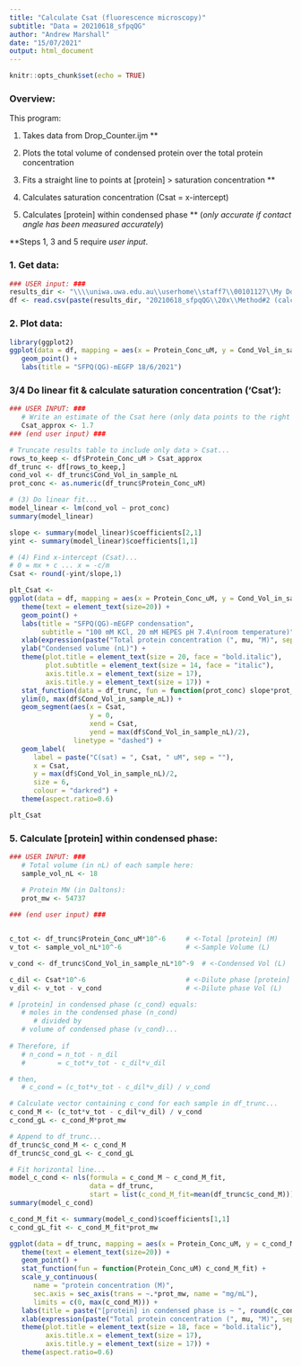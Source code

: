 ```yaml
---
title: "Calculate Csat (fluorescence microscopy)"
subtitle: "Data = 20210618_sfpqQG"
author: "Andrew Marshall"
date: "15/07/2021"
output: html_document
---
```


```r
knitr::opts_chunk$set(echo = TRUE)
```

### Overview:

This program:

1. Takes data from Drop_Counter.ijm **

2. Plots the total volume of condensed protein over the total protein concentration

3. Fits a straight line to points at [protein] > saturation concentration **

4. Calculates saturation concentration (Csat = x-intercept)

5. Calculates [protein] within condensed phase ** (*only accurate if contact angle has been measured accurately*)


\*\*Steps 1, 3 and 5 require *user input*. 

### 1. Get data:

```r
### USER input: ###
results_dir <- "\\\\uniwa.uwa.edu.au\\userhome\\staff7\\00101127\\My Documents\\LLPS results\\"
df <- read.csv(paste(results_dir, "20210618_sfpqQG\\20x\\Method#2 (calculate total condensed volume)_CA30.csv", sep = ""))
```

### 2. Plot data:

```r
library(ggplot2)
ggplot(data = df, mapping = aes(x = Protein_Conc_uM, y = Cond_Vol_in_sample_nL)) +
   geom_point() +
   labs(title = "SFPQ(QG)-mEGFP 18/6/2021")
```

### 3/4 Do linear fit & calculate saturation concentration ('Csat'):

```r
### USER INPUT: ###
   # Write an estimate of the Csat here (only data points to the right of this will be used in linear fit):
   Csat_approx <- 1.7
### (end user input) ###

# Truncate results table to include only data > Csat...
rows_to_keep <- df$Protein_Conc_uM > Csat_approx
df_trunc <- df[rows_to_keep,]
cond_vol <- df_trunc$Cond_Vol_in_sample_nL
prot_conc <- as.numeric(df_trunc$Protein_Conc_uM)

# (3) Do linear fit...
model_linear <- lm(cond_vol ~ prot_conc)
summary(model_linear)

slope <- summary(model_linear)$coefficients[2,1]
yint <- summary(model_linear)$coefficients[1,1]

# (4) Find x-intercept (Csat)...
# 0 = mx + c ... x = -c/m
Csat <- round(-yint/slope,1)

plt_Csat <- 
ggplot(data = df, mapping = aes(x = Protein_Conc_uM, y = Cond_Vol_in_sample_nL)) +
   theme(text = element_text(size=20)) +
   geom_point() +
   labs(title = "SFPQ(QG)-mEGFP condensation",
        subtitle = "100 mM KCl, 20 mM HEPES pH 7.4\n(room temperature)") +
   xlab(expression(paste("Total protein concentration (", mu, "M)", sep = ""))) +
   ylab("Condensed volume (nL)") +
   theme(plot.title = element_text(size = 20, face = "bold.italic"),
         plot.subtitle = element_text(size = 14, face = "italic"),
         axis.title.x = element_text(size = 17),
         axis.title.y = element_text(size = 17)) +
   stat_function(data = df_trunc, fun = function(prot_conc) slope*prot_conc + yint) +
   ylim(0, max(df$Cond_Vol_in_sample_nL)) +
   geom_segment(aes(x = Csat, 
                    y = 0, 
                    xend = Csat,
                    yend = max(df$Cond_Vol_in_sample_nL)/2),
                linetype = "dashed") +
   geom_label(
      label = paste("C(sat) = ", Csat, " uM", sep = ""),
      x = Csat,
      y = max(df$Cond_Vol_in_sample_nL)/2,
      size = 6,
      colour = "darkred") +
   theme(aspect.ratio=0.6)

plt_Csat

```

### 5. Calculate [protein] within condensed phase:

```r
### USER INPUT: ###
   # Total volume (in nL) of each sample here:
   sample_vol_nL <- 18

   # Protein MW (in Daltons):
   prot_mw <- 54737
   
### (end user input) ###


c_tot <- df_trunc$Protein_Conc_uM*10^-6     # <-Total [protein] (M)
v_tot <- sample_vol_nL*10^-6                # <-Sample Volume (L)

v_cond <- df_trunc$Cond_Vol_in_sample_nL*10^-9  # <-Condensed Vol (L)

c_dil <- Csat*10^-6                         # <-Dilute phase [protein] (M)
v_dil <- v_tot - v_cond                     # <-Dilute phase Vol (L)

# [protein] in condensed phase (c_cond) equals:
   # moles in the condensed phase (n_cond)
      # divided by
   # volume of condensed phase (v_cond)...
      
# Therefore, if
   # n_cond = n_tot - n_dil
   #        = c_tot*v_tot - c_dil*v_dil

# then,
   # c_cond = (c_tot*v_tot - c_dil*v_dil) / v_cond

# Calculate vector containing c_cond for each sample in df_trunc...
c_cond_M <- (c_tot*v_tot - c_dil*v_dil) / v_cond
c_cond_gL <- c_cond_M*prot_mw

# Append to df_trunc...
df_trunc$c_cond_M <- c_cond_M
df_trunc$c_cond_gL <- c_cond_gL

# Fit horizontal line...
model_c_cond <- nls(formula = c_cond_M ~ c_cond_M_fit,
                    data = df_trunc,
                    start = list(c_cond_M_fit=mean(df_trunc$c_cond_M)))
summary(model_c_cond)

c_cond_M_fit <- summary(model_c_cond)$coefficients[1,1]
c_cond_gL_fit <- c_cond_M_fit*prot_mw

ggplot(data = df_trunc, mapping = aes(x = Protein_Conc_uM, y = c_cond_M)) +
   theme(text = element_text(size=20)) +
   geom_point() +
   stat_function(fun = function(Protein_Conc_uM) c_cond_M_fit) +
   scale_y_continuous(
      name = "protein concentration (M)",
      sec.axis = sec_axis(trans = ~.*prot_mw, name = "mg/mL"),
      limits = c(0, max(c_cond_M))) +
   labs(title = paste("[protein] in condensed phase is ~ ", round(c_cond_gL_fit), " mg/mL", sep = "")) +
   xlab(expression(paste("Total protein concentration (", mu, "M)", sep = ""))) +
   theme(plot.title = element_text(size = 18, face = "bold.italic"),
         axis.title.x = element_text(size = 17),
         axis.title.y = element_text(size = 17)) +
   theme(aspect.ratio=0.6)

```

